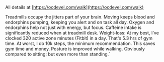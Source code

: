 
All details at [https://ocdevel.com/walk](https://ocdevel.com/walk)

Treadmills occupy the jitters part of your brain. Moving keeps blood and endorphins pumping, keeping you alert and on task all day. Oxygen and endorphins help not just with energy, but focus. Caffeine intake is significantly reduced when at treadmill desk. Weight-loss: At my best, I've clocked 320 active zone minutes (Fitbit) in a day. That's 5.3 hrs of gym time. At worst, I do 10k steps, the minimum recommendation. This saves gym time and money. Posture is improved while walking. Obviously compared to sitting; but even more than standing.`